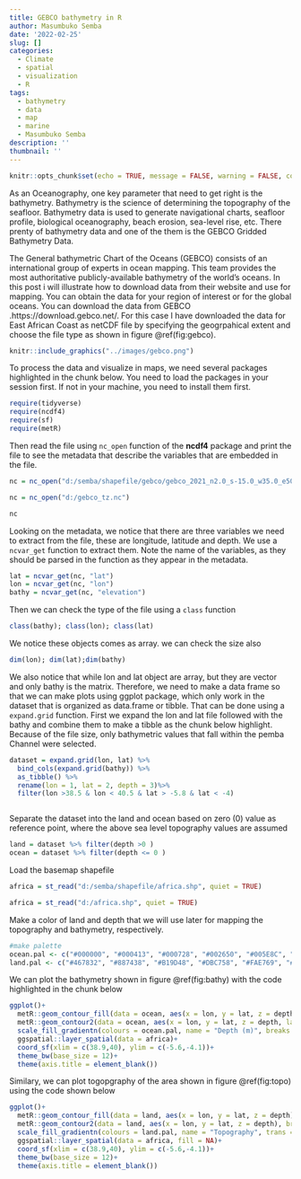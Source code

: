 ```yaml
---
title: GEBCO bathymetry in R
author: Masumbuko Semba
date: '2022-02-25'
slug: []
categories:
  - Climate
  - spatial
  - visualization
  - R
tags:
  - bathymetry
  - data
  - map
  - marine
  - Masumbuko Semba
description: ''
thumbnail: ''
---
```




```r
knitr::opts_chunk$set(echo = TRUE, message = FALSE, warning = FALSE, comment = "")
```


As an Oceanography, one key parameter that need to get right is the bathymetry. Bathymetry is the science of determining the topography of the seafloor. Bathymetry data is used to generate navigational charts, seafloor profile, biological oceanography, beach erosion, sea-level rise, etc. There prenty of bathymetry data and one of the them is the GEBCO Gridded Bathymetry Data.

The General bathymetric Chart of the Oceans (GEBCO) consists of an international group of experts in ocean mapping. This team provides the most authoritative publicly-available bathymetry of the world's oceans. In this post i will illustrate how to download data from their website and use for mapping. You can obtain the data for your region of interest or for the global oceans. You can download the data from GEBCO .https://download.gebco.net/. For this case I have downloaded the data for East African Coast as netCDF file by specifying the geogrpahical extent and choose the file type as shown in figure \@ref(fig:gebco). 

```r
knitr::include_graphics("../images/gebco.png")
```


To process the data and visualize in maps, we need several packages highlighted in the chunk below. You need to load the packages in your session first. If not in your machine, you need to install them first. 

```r
require(tidyverse)
require(ncdf4)
require(sf)
require(metR)

```

Then read the file using `nc_open` function of the **ncdf4** package and print the file to see the metadata that describe the variables that are embedded in the file. 

```r
nc = nc_open("d:/semba/shapefile/gebco/gebco_2021_n2.0_s-15.0_w35.0_e50.0.nc")

```

```r

nc = nc_open("d:/gebco_tz.nc")
```


```r
nc
```

Looking on the metadata, we notice that there are three variables we need to extract from the file, these are longitude, latitude and depth. We use a `ncvar_get` function to extract them. Note the name of the variables, as they should be parsed in the function as they appear in the metadata. 

```r
lat = ncvar_get(nc, "lat")
lon = ncvar_get(nc, "lon")
bathy = ncvar_get(nc, "elevation")

```

Then we can check the type of the file using a `class` function

```r
class(bathy); class(lon); class(lat)
```


We notice these objects comes as array. we can check the size also
```r
dim(lon); dim(lat);dim(bathy)
```

We also notice that while lon and lat object are array, but they are vector and only bathy is the matrix. Therefore, we need to make a data frame so that we can make plots using ggplot package, which only work in the dataset that is organized as data.frame or tibble. That can be done using a `expand.grid` function. First we expand the lon and lat file followed with the bathy and combine them to make a tibble as the chunk below highlight. Because of the file size, only bathymetric values that fall within the pemba Channel were selected.  

```r

dataset = expand.grid(lon, lat) %>% 
  bind_cols(expand.grid(bathy)) %>% 
  as_tibble() %>% 
  rename(lon = 1, lat = 2, depth = 3)%>% 
  filter(lon >38.5 & lon < 40.5 & lat > -5.8 & lat < -4)



```


Separate the dataset into the land and ocean based on zero (0) value as reference point, where the above sea level topography values are assumed

```r
land = dataset %>% filter(depth >0 )
ocean = dataset %>% filter(depth <= 0 )
```

Load the basemap shapefile

```r
africa = st_read("d:/semba/shapefile/africa.shp", quiet = TRUE)
```


```r
africa = st_read("d:/africa.shp", quiet = TRUE)
```

Make a color of land and depth that we will use later for mapping the topography and bathymetry, respectively.

```r
#make palette
ocean.pal <- c("#000000", "#000413", "#000728", "#002650", "#005E8C", "#0096C8", "#45BCBB", "#8AE2AE", "#BCF8B9", "#DBFBDC")
land.pal <- c("#467832", "#887438", "#B19D48", "#DBC758", "#FAE769", "#FAEB7E", "#FCED93", "#FCF1A7", "#FCF6C1", "#FDFAE0")


```

We can plot the bathymetry shown in figure \@ref(fig:bathy) with the code highlighted in the chunk below

```r


ggplot()+
  metR::geom_contour_fill(data = ocean, aes(x = lon, y = lat, z = depth), bins = 120, global.breaks = FALSE) +
  metR::geom_contour2(data = ocean, aes(x = lon, y = lat, z = depth, label = ..level..), breaks = c(-200,-600), skip = 0 )+
  scale_fill_gradientn(colours = ocean.pal, name = "Depth (m)", breaks = seq(-1800,0,300), label = seq(1800,0,-300))+
  ggspatial::layer_spatial(data = africa)+
  coord_sf(xlim = c(38.9,40), ylim = c(-5.6,-4.1))+
  theme_bw(base_size = 12)+
  theme(axis.title = element_blank())

```

Similary, we can plot togopgraphy of the area shown in figure \@ref(fig:topo) using the code shown below

```r

ggplot()+
  metR::geom_contour_fill(data = land, aes(x = lon, y = lat, z = depth), bins = 120, show.legend = TRUE) +
  metR::geom_contour2(data = land, aes(x = lon, y = lat, z = depth), breaks = c(200), skip = 0 )+
  scale_fill_gradientn(colours = land.pal, name = "Topography", trans = scales::sqrt_trans())+
  ggspatial::layer_spatial(data = africa, fill = NA)+
  coord_sf(xlim = c(38.9,40), ylim = c(-5.6,-4.1))+
  theme_bw(base_size = 12)+
  theme(axis.title = element_blank())


```
